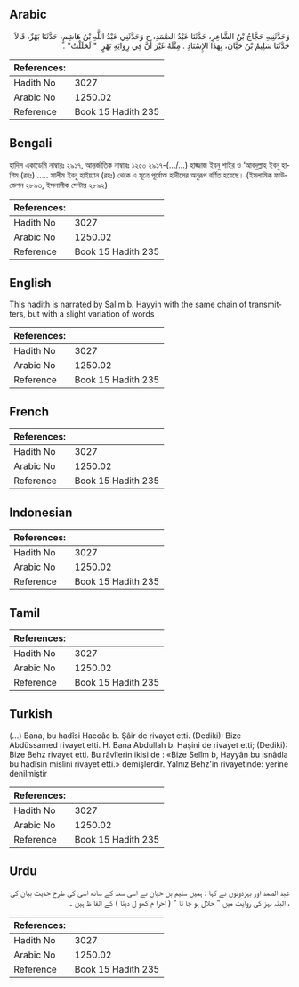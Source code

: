 ## Arabic


<div dir="rtl" lang="ar" style={{fontSize:'larger',backgroundColor:'#f8f9fa',padding:20}}>
وَحَدَّثَنِيهِ حَجَّاجُ بْنُ الشَّاعِرِ، حَدَّثَنَا عَبْدُ الصَّمَدِ، ح وَحَدَّثَنِي عَبْدُ اللَّهِ بْنُ هَاشِمٍ، حَدَّثَنَا بَهْزٌ، قَالاَ حَدَّثَنَا سَلِيمُ بْنُ حَيَّانَ، بِهَذَا الإِسْنَادِ ‏.‏ مِثْلَهُ غَيْرَ أَنَّ فِي رِوَايَةِ بَهْزٍ ‏ "‏ لَحَلَلْتُ‏"‏ ‏.‏
</div>
<div style={{backgroundColor:'#f8f9fa',padding:20, marginBottom: 10}}><table> <thead> <tr> <th>References:</th> <th></th> </tr> </thead> <tbody><tr><td>Hadith No</td><td>3027</td></tr><tr><td>Arabic No</td><td>1250.02</td></tr><tr><td>Reference</td><td>Book 15 Hadith 235</td></tr></tbody></table></div>

## Bengali


<div dir="ltr" lang="bn" style={{fontSize:'larger',backgroundColor:'#f8f9fa',padding:20}}>
হাদিস একাডেমি নাম্বারঃ ২৯১৭, আন্তর্জাতিক নাম্বারঃ ১২৫০ ২৯১৭-(.../...) হাজ্জাজ ইবনু শাইর ও ‘আবদুল্লাহ ইবনু হাশিম (রহঃ) ..... সালীম ইবনু হাইয়্যান (রহঃ) থেকে এ সূত্রে পূর্বোক্ত হাদীসের অনুরূপ বর্ণিত হয়েছে। (ইসলামিক ফাউন্ডেশন ২৮৯৩, ইসলামীক সেন্টার ২৮৯২)
</div>
<div style={{backgroundColor:'#f8f9fa',padding:20, marginBottom: 10}}><table> <thead> <tr> <th>References:</th> <th></th> </tr> </thead> <tbody><tr><td>Hadith No</td><td>3027</td></tr><tr><td>Arabic No</td><td>1250.02</td></tr><tr><td>Reference</td><td>Book 15 Hadith 235</td></tr></tbody></table></div>

## English


<div dir="ltr" lang="en" style={{fontSize:'larger',backgroundColor:'#f8f9fa',padding:20}}>
This hadith is narrated by Salim b. Hayyin with the same chain of transmitters, but with a slight variation of words
</div>
<div style={{backgroundColor:'#f8f9fa',padding:20, marginBottom: 10}}><table> <thead> <tr> <th>References:</th> <th></th> </tr> </thead> <tbody><tr><td>Hadith No</td><td>3027</td></tr><tr><td>Arabic No</td><td>1250.02</td></tr><tr><td>Reference</td><td>Book 15 Hadith 235</td></tr></tbody></table></div>

## French


<div dir="ltr" lang="fr" style={{fontSize:'larger',backgroundColor:'#f8f9fa',padding:20}}>

</div>
<div style={{backgroundColor:'#f8f9fa',padding:20, marginBottom: 10}}><table> <thead> <tr> <th>References:</th> <th></th> </tr> </thead> <tbody><tr><td>Hadith No</td><td>3027</td></tr><tr><td>Arabic No</td><td>1250.02</td></tr><tr><td>Reference</td><td>Book 15 Hadith 235</td></tr></tbody></table></div>

## Indonesian


<div dir="ltr" lang="id" style={{fontSize:'larger',backgroundColor:'#f8f9fa',padding:20}}>

</div>
<div style={{backgroundColor:'#f8f9fa',padding:20, marginBottom: 10}}><table> <thead> <tr> <th>References:</th> <th></th> </tr> </thead> <tbody><tr><td>Hadith No</td><td>3027</td></tr><tr><td>Arabic No</td><td>1250.02</td></tr><tr><td>Reference</td><td>Book 15 Hadith 235</td></tr></tbody></table></div>

## Tamil


<div dir="ltr" lang="ta" style={{fontSize:'larger',backgroundColor:'#f8f9fa',padding:20}}>

</div>
<div style={{backgroundColor:'#f8f9fa',padding:20, marginBottom: 10}}><table> <thead> <tr> <th>References:</th> <th></th> </tr> </thead> <tbody><tr><td>Hadith No</td><td>3027</td></tr><tr><td>Arabic No</td><td>1250.02</td></tr><tr><td>Reference</td><td>Book 15 Hadith 235</td></tr></tbody></table></div>

## Turkish


<div dir="ltr" lang="tr" style={{fontSize:'larger',backgroundColor:'#f8f9fa',padding:20}}>
(…) Bana, bu hadîsi Haccâc b. Şâir de rivayet etti. (Dediki): Bize Abdüssamed rivayet etti. H. Bana Abdullah b. Haşini de rivayet etti; (Dediki): Bize Behz rivayet etti. Bu râvîlerin ikisi de : «Bize Selîm b, Hayyân bu isnâdla bu hadîsin mislini rivayet etti.» demişlerdir. Yalnız Behz'in rivayetinde: yerine denilmiştir
</div>
<div style={{backgroundColor:'#f8f9fa',padding:20, marginBottom: 10}}><table> <thead> <tr> <th>References:</th> <th></th> </tr> </thead> <tbody><tr><td>Hadith No</td><td>3027</td></tr><tr><td>Arabic No</td><td>1250.02</td></tr><tr><td>Reference</td><td>Book 15 Hadith 235</td></tr></tbody></table></div>

## Urdu


<div dir="rtl" lang="ur" style={{fontSize:'larger',backgroundColor:'#f8f9fa',padding:20}}>
عبد الصمد اور بہزدونوں نے کہا : ہمیں سلیم بن حیان نے اسی سند کے ساتھ اسی کی طرح حدیث بیان کی ، البتہ بہز کی روایت میں " حلال ہو جا تا " ( احرا م کھو ل دیتا ) کے الفا ظ ہیں ۔
</div>
<div style={{backgroundColor:'#f8f9fa',padding:20, marginBottom: 10}}><table> <thead> <tr> <th>References:</th> <th></th> </tr> </thead> <tbody><tr><td>Hadith No</td><td>3027</td></tr><tr><td>Arabic No</td><td>1250.02</td></tr><tr><td>Reference</td><td>Book 15 Hadith 235</td></tr></tbody></table></div>